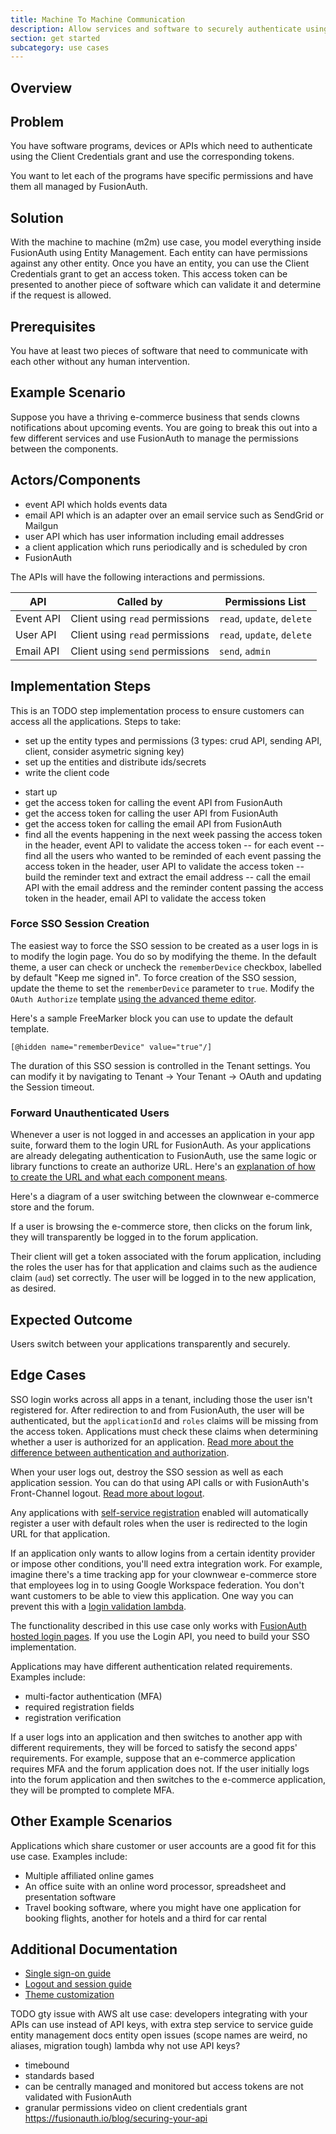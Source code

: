 ```yaml
---
title: Machine To Machine Communication
description: Allow services and software to securely authenticate using FusionAuth
section: get started
subcategory: use cases
---
```


## Overview

<M2MCommunicationDescription />

## Problem 

You have software programs, devices or APIs which need to authenticate using the Client Credentials grant and use the corresponding tokens.

You want to let each of the programs have specific permissions and have them all managed by FusionAuth.

## Solution

With the machine to machine (m2m) use case, you model everything inside FusionAuth using Entity Management. Each entity can have permissions against any other entity. Once you have an entity, you can use the Client Credentials grant to get an access token. This access token can be presented to another piece of software which can validate it and determine if the request is allowed.


## Prerequisites

You have at least two pieces of software that need to communicate with each other without any human intervention.

## Example Scenario

Suppose you have a thriving e-commerce business that sends clowns notifications about upcoming events. You are going to break this out into a few different services and use FusionAuth to manage the permissions between the components.

## Actors/Components

* event API which holds events data
* email API which is an adapter over an email service such as SendGrid or Mailgun
* user API which has user information including email addresses
* a client application which runs periodically and is scheduled by cron
* FusionAuth

The APIs will have the following interactions and permissions.

| API | Called by | Permissions List |
|-----------|-----------|-----------|
| Event API | Client using `read` permissions | `read`, `update`, `delete` |
| User API | Client using `read` permissions | `read`, `update`, `delete` |
| Email API | Client using `send` permissions | `send`, `admin` |


## Implementation Steps

This is an TODO step implementation process to ensure customers can access all the applications. Steps to take:

* set up the entity types and permissions (3 types: crud API, sending API, client, consider asymetric signing key)
* set up the entities and distribute ids/secrets
* write the client code
- start up
- get the access token for calling the event API from FusionAuth
- get the access token for calling the user API from FusionAuth
- get the access token for calling the email API from FusionAuth
- find all the events happening in the next week passing the access token in the header, event API to validate the access token
-- for each event
-- find all the users who wanted to be reminded of each event passing the access token in the header, user API to validate the access token
-- build the reminder text and extract the email address
-- call the email API with the email address and the reminder content passing the access token in the header, email API to validate the access token


### Force SSO Session Creation

The easiest way to force the SSO session to be created as a user logs in is to modify the login page. You do so by modifying the theme. In the default theme, a user can check or uncheck the `rememberDevice` checkbox, labelled by default "Keep me signed in". To force creation of the SSO session, update the theme to set the `rememberDevice` parameter to `true`. Modify the `OAuth Authorize` template [using the advanced theme editor](/docs/customize/look-and-feel/advanced-theme-editor).

Here's a sample FreeMarker block you can use to update the default template.

```
[@hidden name="rememberDevice" value="true"/]
```

The duration of this SSO session is controlled in the Tenant settings. You can modify it by navigating to <Breadcrumb>Tenant -> Your Tenant -> OAuth</Breadcrumb> and updating the <InlineField>Session timeout</InlineField>.

### Forward Unauthenticated Users

Whenever a user is not logged in and accesses an application in your app suite, forward them to the login URL for FusionAuth. As your applications are already delegating authentication to FusionAuth, use the same logic or library functions to create an authorize URL. Here's an [explanation of how to create the URL and what each component means](/docs/lifecycle/authenticate-users/oauth/endpoints#authorization-code-grant-request).

Here's a diagram of a user switching between the clownwear e-commerce store and the forum.

<ApplicationSwitchDiagram alt="An example of an application switch." />

If a user is browsing the e-commerce store, then clicks on the forum link, they will transparently be logged in to the forum application.

Their client will get a token associated with the forum application, including the roles the user has for that application and claims such as the audience claim (`aud`) set correctly. The user will be logged in to the new application, as desired.

## Expected Outcome

Users switch between your applications transparently and securely. 

## Edge Cases

SSO login works across all apps in a tenant, including those the user isn't registered for. After redirection to and from FusionAuth, the user will be authenticated, but the `applicationId` and `roles` claims will be missing from the access token. Applications must check these claims when determining whether a user is authorized for an application. [Read more about the difference between authentication and authorization](/docs/get-started/core-concepts/authentication-authorization).

When your user logs out, destroy the SSO session as well as each application session. You can do that using API calls or with FusionAuth's Front-Channel logout. [Read more about logout](/docs/lifecycle/authenticate-users/logout-session-management).

Any applications with [self-service registration](/docs/lifecycle/register-users/basic-registration-forms) enabled will automatically register a user with default roles when the user is redirected to the login URL for that application. 

If an application only wants to allow logins from a certain identity provider or impose other conditions, you'll need extra integration work. For example, imagine there's a time tracking app for your clownwear e-commerce store that employees log in to using Google Workspace federation. You don't want customers to be able to view this application. One way you can prevent this with a [login validation lambda](/docs/extend/code/lambdas/login-validation).

The functionality described in this use case only works with [FusionAuth hosted login pages](/docs/get-started/core-concepts/hosted-login-vs-api-login#hosted-login-pages). If you use the Login API, you need to build your SSO implementation.

Applications may have different authentication related requirements. Examples include:

* multi-factor authentication (MFA)
* required registration fields
* registration verification

If a user logs into an application and then switches to another app with different requirements, they will be forced to satisfy the second apps' requirements. For example, suppose that an e-commerce application requires MFA and the forum application does not. If the user initially logs into the forum application and then switches to the e-commerce application, they will be prompted to complete MFA.

## Other Example Scenarios

Applications which share customer or user accounts are a good fit for this use case. Examples include:

* Multiple affiliated online games
* An office suite with an online word processor, spreadsheet and presentation software
* Travel booking software, where you might have one application for booking flights, another for hotels and a third for car rental

## Additional Documentation

* [Single sign-on guide](/docs/lifecycle/authenticate-users/single-sign-on)
* [Logout and session guide](/docs/lifecycle/authenticate-users/logout-session-management)
* [Theme customization](/docs/customize/look-and-feel/)

TODO gty issue with AWS
alt use case: developers integrating with your APIs can use instead of API keys, with extra step
service to service guide
entity management docs
entity open issues (scope names are weird, no aliases, migration tough)
lambda
why not use API keys?
- timebound
- standards based
- can be centrally managed and monitored but access tokens are not validated with FusionAuth
- granular permissions
video on client credentials grant
https://fusionauth.io/blog/securing-your-api
